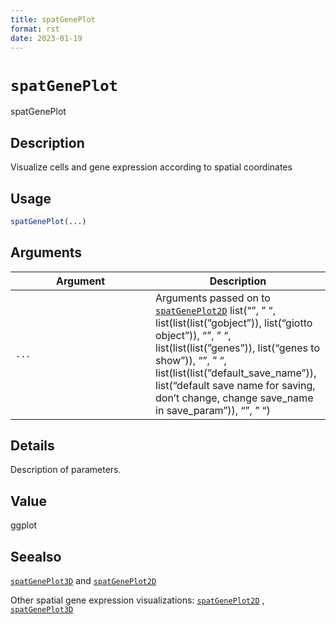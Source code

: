 ```yaml
--- 
title: spatGenePlot 
format: rst 
date: 2023-01-19 
--- 
```

# `spatGenePlot`

spatGenePlot


## Description

Visualize cells and gene expression according to spatial coordinates


## Usage

```r
spatGenePlot(...)
```


## Arguments

Argument      |Description
------------- |----------------
`...`     |      Arguments passed on to [`spatGenePlot2D`](#spatgeneplot2d)   list("\n", "    ", list(list(list("gobject")), list("giotto object")), "\n", "    ", list(list(list("genes")), list("genes to show")), "\n", "    ", list(list(list("default_save_name")), list("default save name for saving, don't change, change save_name in save_param")), "\n", "  ")


## Details

Description of parameters.


## Value

ggplot


## Seealso

[`spatGenePlot3D`](#spatgeneplot3d) and [`spatGenePlot2D`](#spatgeneplot2d) 
 
 Other spatial gene expression visualizations:
 [`spatGenePlot2D`](#spatgeneplot2d) ,
 [`spatGenePlot3D`](#spatgeneplot3d)


